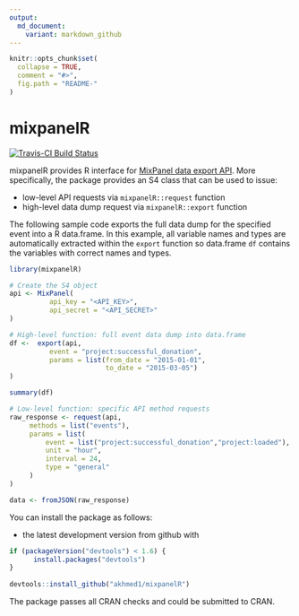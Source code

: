 ```yaml
---
output:
  md_document:
    variant: markdown_github
---
```


<!-- README.md is generated from README.Rmd. Please edit that file -->

```r
knitr::opts_chunk$set(
  collapse = TRUE,
  comment = "#>",
  fig.path = "README-"
)
```

# mixpanelR

[![Travis-CI Build Status](https://travis-ci.org/akhmed1/mixpanelR.svg?branch=master)](https://travis-ci.org/akhmed1/mixpanelR)

mixpanelR provides R interface for [MixPanel data export API](https://mixpanel.com/docs/api-documentation/data-export-api).
More specifically, the package provides an S4 class that can be used to issue:

* low-level API requests via `mixpanelR::request` function
* high-level data dump request via `mixpanelR::export` function

The following sample code exports the full data dump for the specified event into a R data.frame. In this example, all variable names and types are automatically extracted within the `export` function so data.frame `df` contains the variables with correct names and types.

``` R
library(mixpanelR)

# Create the S4 object    
api <- MixPanel(
          api_key = "<API_KEY>",
          api_secret = "<API_SECRET>"
)

# High-level function: full event data dump into data.frame 
df <-  export(api,
          event = "project:successful_donation",
          params = list(from_date = "2015-01-01",
                        to_date = "2015-03-05")
)

summary(df)

# Low-level function: specific API method requests
raw_response <- request(api,
     methods = list("events"),
     params = list(
         event = list("project:successful_donation","project:loaded"),
         unit = "hour",
         interval = 24,
         type = "general"
     )
)

data <- fromJSON(raw_response)
```

You can install the package as follows:

* the latest development version from github with

``` R
if (packageVersion("devtools") < 1.6) {
      install.packages("devtools")
}
    
devtools::install_github("akhmed1/mixpanelR")
```

The package passes all CRAN checks and could be submitted to CRAN.